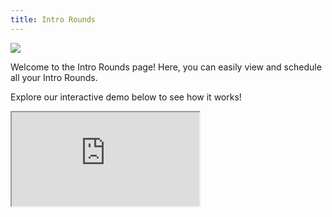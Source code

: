 ```yaml
---
title: Intro Rounds
---
```

![](/images/intro-rounds-1-optim.png)

Welcome to the Intro Rounds page! Here, you can easily view and schedule all your Intro Rounds. 

Explore our interactive demo below to see how it works!

<iframe
  src="https://capture.navattic.com/clw6oqhta00050bl8edo4g49v?hideMobileAlert=true&scale=1"
  style={{ border: "none", width: "100%", height: "546px" }}
  allow="fullscreen" 
  id="navattic-embed"
/>


---

**Viewing Intro Rounds**
 
 Access a comprehensive view of your upcoming intros with matched Members and review records of all past intros.

    ![](/images/intro-rounds-2-optim.png)
 
 **Scheduling Intro Rounds**

    Schedule your Intro Round invitations with ease! Select the date and time, customize calendar invites, and choose how your Members can schedule. You can also set up recurring rounds on a weekly, bi-weekly, or monthly basis, with flexible invitation options: opt-in, opt-out, or neither.
<Steps>
  <Step title="Choose a Flow">

Customize the Member experience with one of these flows:

<Accordion title="Opt-In Flow">

> Ideal for larger communities with varying levels of Member engagement, or if you'd prefer that Members should choose to opt-in for introductions. 

>For example, selecting the Opt-In with Scheduling option, you can control when the opt-in message is sent and when the intro and scheduling link are delivered, followed by the Members coordinating a time to meet and then providing their feedback once the intro takes place.
</Accordion>
<Accordion title="Opt-Out Flow">

> Perfect for smaller or private communities with higher engagement, or if you'd prefer that Members are automatically opted-in, but can choose to opt-out. 

>For instance, selecting the Opt-Out and No Scheduling option, Members receive an intro without a scheduling link and can coordinate their meeting independently, providing feedback afterward.
</Accordion>
<Accordion title="No Opt-In/Opt-Out Flow">

> Best suited for events where all Members are expected to participate, or if you'd prefer that no opt-in or opt-out messages are sent. 

> For example, if you are at an event, you can pre-set meeting times to avoid confusion, ensuring all Members know when to meet.
</Accordion>
 </Step>
  <Step title="Matching Rules">

  Once your invitations are customized, you can implement matching rules. These rules are based on the custom questions Members answered during onboarding. You can match Members based on similarity, within or across sub-groups, or create entirely custom rules. Additionally, you can rank the importance of each matching criterion to optimize the algorithm’s effectiveness.

<Accordion title="Tag Rules">
  > Define relationships between tags, such as must match, cannot match, or can self-match, to fine-tune your matching strategy.
  </Accordion>
   </Step>
    <Step title="Matches">

    After setting up your invites and matching rules, you'll see a list of all potential matches. Lock in these matches and customize your introductions further as needed.
     </Step>
      <Step title="Messaging">

      Next, personalize the emails that will be sent to each Member before they receive their invitation to join the Intro Round. You can also further customize these emails in the Channels tab under Email, where you will find all of the email templates e.g. Introduction, Opt-In, Opt-Out, etc. 
        </Step>
        <Step title="Feedback">
        Once Members have connected, they will provide feedback on their experience, helping us to continually refine and enhance the process. You can also further refine the Feedback Form in the Customization tab.

          ![](/images/intro-rounds-3-optim.png)

    ![](/images/intro-rounds-4-optim.png)
 </Step>
</Steps>
**Member Experience**

Lastly, for a detailed look at the Member experience during Intro Rounds, check out our interactive demo below!
 

  

